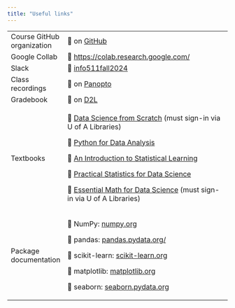 ```yaml
---
title: "Useful links"
---
```


+----------------------------+-------------------------------------------------------------------------------------------------------------------------------------------------------------------------------------------------------------------------------------------------------+
| Course GitHub organization | 🔗 on [GitHub](https://github.com/INFO-511-F24)                                                                                                                                                                                                       |
+----------------------------+-------------------------------------------------------------------------------------------------------------------------------------------------------------------------------------------------------------------------------------------------------+
| Google Collab              | 🔗 <https://colab.research.google.com/>                                                                                                                                                                                                               |
+----------------------------+-------------------------------------------------------------------------------------------------------------------------------------------------------------------------------------------------------------------------------------------------------+
| Slack                      | 🔗 [info511fall2024](https://info511fall2024.slack.com)                                                                                                                                                                                               |
+----------------------------+-------------------------------------------------------------------------------------------------------------------------------------------------------------------------------------------------------------------------------------------------------+
| Class recordings           | 🔗 on [Panopto](https://arizona.hosted.panopto.com/Panopto/Pages/Sessions/List.aspx?folderID=61cffeec-57c6-4caa-a60a-b1c3017974d4)                                                                                                                    |
+----------------------------+-------------------------------------------------------------------------------------------------------------------------------------------------------------------------------------------------------------------------------------------------------+
| Gradebook                  | 🔗 on [D2L](https://d2l.arizona.edu/d2l/home/1478216)                                                                                                                                                                                                 |
+----------------------------+-------------------------------------------------------------------------------------------------------------------------------------------------------------------------------------------------------------------------------------------------------+
| Textbooks                  | 🔗 [Data Science from Scratch](https://arizona-ua.userservices.exlibrisgroup.com/view/action/uresolver.do?operation=resolveService&package_service_id=43729147450003843&institutionId=3843&customerId=3840) (must sign-in via U of A Libraries)       |
|                            |                                                                                                                                                                                                                                                       |
|                            | 🔗 [Python for Data Analysis](https://wesmckinney.com/book/)                                                                                                                                                                                          |
|                            |                                                                                                                                                                                                                                                       |
|                            | 🔗 [An Introduction to Statistical Learning](textbooks/jamesISL.pdf)                                                                                                                                                                                  |
|                            |                                                                                                                                                                                                                                                       |
|                            | 🔗 [Practical Statistics for Data Science](textbooks/brucePracStatsForDS.pdf)                                                                                                                                                                         |
|                            |                                                                                                                                                                                                                                                       |
|                            | 🔗 [Essential Math for Data Science](https://arizona-ua.userservices.exlibrisgroup.com/view/action/uresolver.do?operation=resolveService&package_service_id=43729147410003843&institutionId=3843&customerId=3840) (must sign-in via U of A Libraries) |
+----------------------------+-------------------------------------------------------------------------------------------------------------------------------------------------------------------------------------------------------------------------------------------------------+
| Package documentation      | 🔗 NumPy: [numpy.org](https://numpy.org/)                                                                                                                                                                                                             |
|                            |                                                                                                                                                                                                                                                       |
|                            | 🔗 pandas: [pandas.pydata.org/](https://pandas.pydata.org/)                                                                                                                                                                                           |
|                            |                                                                                                                                                                                                                                                       |
|                            | 🔗 scikit-learn: [scikit-learn.org](https://scikit-learn.org/stable/index.html)                                                                                                                                                                       |
|                            |                                                                                                                                                                                                                                                       |
|                            | 🔗 matplotlib: [matplotlib.org](https://matplotlib.org/)                                                                                                                                                                                              |
|                            |                                                                                                                                                                                                                                                       |
|                            | 🔗 seaborn: [seaborn.pydata.org](https://seaborn.pydata.org/)                                                                                                                                                                                         |
+----------------------------+-------------------------------------------------------------------------------------------------------------------------------------------------------------------------------------------------------------------------------------------------------+
